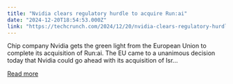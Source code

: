 ```yaml
---
title: "Nvidia clears regulatory hurdle to acquire Run:ai"
date: "2024-12-20T18:54:53.000Z"
link: "https://techcrunch.com/2024/12/20/nvidia-clears-regulatory-hurdle-to-acquire-runai/"
---
```


Chip company Nvidia gets the green light from the European Union to complete its acquisition of Run:ai. The EU came to a unanimous decision today that Nvidia could go ahead with its acquisition of Isr...

[Read more](https://techcrunch.com/2024/12/20/nvidia-clears-regulatory-hurdle-to-acquire-runai/)
